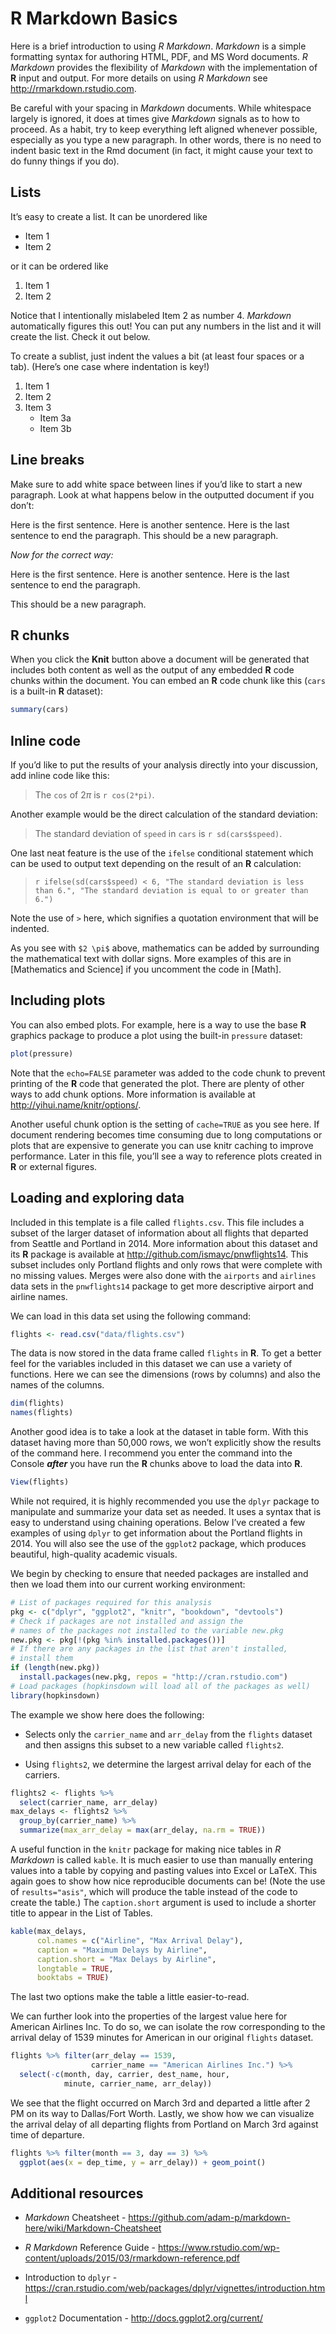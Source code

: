 <!-- The {#rmd-basics} text after the chapter declaration will allow us to link
throughout the document back to the beginning of Chapter 1. These labels will
automatically be generated (if not specified) by changing the spaces to hyphens
and capital letters to lowercase. Look for the reference to this label at the
beginning of Chapter 2. -->

# R Markdown Basics {#rmd-basics}

Here is a brief introduction to using _R Markdown_. _Markdown_ is a simple
formatting syntax for authoring HTML, PDF, and MS Word documents. _R Markdown_
provides the flexibility of _Markdown_ with the implementation of **R** input
and output. For more details on using _R Markdown_ see
<http://rmarkdown.rstudio.com>.

Be careful with your spacing in _Markdown_ documents. While whitespace largely
is ignored, it does at times give _Markdown_ signals as to how to proceed. As a
habit, try to keep everything left aligned whenever possible, especially as you
type a new paragraph. In other words, there is no need to indent basic text in
the Rmd document (in fact, it might cause your text to do funny things if you
do).

## Lists

It's easy to create a list. It can be unordered like

* Item 1
* Item 2

or it can be ordered like

1. Item 1
4. Item 2

Notice that I intentionally mislabeled Item 2 as number 4. _Markdown_
automatically figures this out! You can put any numbers in the list and it will
create the list. Check it out below.

To create a sublist, just indent the values a bit (at least four spaces or a
tab). (Here's one case where indentation is key!)

1. Item 1
1. Item 2
1. Item 3
    - Item 3a
    - Item 3b

## Line breaks

Make sure to add white space between lines if you'd like to start a new
paragraph. Look at what happens below in the outputted document if you don't:

Here is the first sentence. Here is another sentence. Here is the last sentence
to end the paragraph. This should be a new paragraph.

*Now for the correct way:*

Here is the first sentence. Here is another sentence. Here is the last sentence
to end the paragraph.

This should be a new paragraph.

## R chunks

When you click the **Knit** button above a document will be generated that
includes both content as well as the output of any embedded **R** code chunks
within the document. You can embed an **R** code chunk like this (`cars` is a
built-in **R** dataset):

```r
summary(cars)
```

## Inline code

If you'd like to put the results of your analysis directly into your
discussion, add inline code like this:

> The `cos` of $2 \pi$ is `r cos(2*pi)`.

Another example would be the direct calculation of the standard deviation:

> The standard deviation of `speed` in `cars` is `r sd(cars$speed)`.

One last neat feature is the use of the `ifelse` conditional statement which
can be used to output text depending on the result of an **R** calculation:

> `r ifelse(sd(cars$speed) < 6, "The standard deviation is less than 6.", "The standard deviation is equal to or greater than 6.")`

Note the use of `>` here, which signifies a quotation environment that will be
indented.

As you see with `$2 \pi$` above, mathematics can be added by surrounding the
mathematical text with dollar signs. More examples of this are in [Mathematics
and Science] if you uncomment the code in [Math].

## Including plots

You can also embed plots. For example, here is a way to use the base **R** graphics package to produce a plot using the built-in `pressure` dataset:

```r
plot(pressure)
```

Note that the `echo=FALSE` parameter was added to the code chunk to prevent
printing of the **R** code that generated the plot. There are plenty of other
ways to add chunk options. More information is available at
<http://yihui.name/knitr/options/>.

Another useful chunk option is the setting of `cache=TRUE` as you see here. If
document rendering becomes time consuming due to long computations or plots
that are expensive to generate you can use knitr caching to improve
performance. Later in this file, you'll see a way to reference plots created in
**R** or external figures.

## Loading and exploring data

Included in this template is a file called `flights.csv`. This file includes a
subset of the larger dataset of information about all flights that departed
from Seattle and Portland in 2014. More information about this dataset and its
**R** package is available at <http://github.com/ismayc/pnwflights14>. This
subset includes only Portland flights and only rows that were complete with no
missing values. Merges were also done with the `airports` and `airlines` data
sets in the `pnwflights14` package to get more descriptive airport and airline
names.

We can load in this data set using the following command:

```r
flights <- read.csv("data/flights.csv")
```

The data is now stored in the data frame called `flights` in **R**. To get a
better feel for the variables included in this dataset we can use a variety of
functions. Here we can see the dimensions (rows by columns) and also the names
of the columns.

```r
dim(flights)
names(flights)
```

Another good idea is to take a look at the dataset in table form. With this
dataset having more than 50,000 rows, we won't explicitly show the results of
the command here. I recommend you enter the command into the Console
**_after_** you have run the **R** chunks above to load the data into **R**.

```r
View(flights)
```

While not required, it is highly recommended you use the `dplyr` package to
manipulate and summarize your data set as needed. It uses a syntax that is easy
to understand using chaining operations. Below I've created a few examples of
using `dplyr` to get information about the Portland flights in 2014. You will
also see the use of the `ggplot2` package, which produces beautiful,
high-quality academic visuals.

We begin by checking to ensure that needed packages are installed and then we
load them into our current working environment:

```r
# List of packages required for this analysis
pkg <- c("dplyr", "ggplot2", "knitr", "bookdown", "devtools")
# Check if packages are not installed and assign the
# names of the packages not installed to the variable new.pkg
new.pkg <- pkg[!(pkg %in% installed.packages())]
# If there are any packages in the list that aren't installed,
# install them
if (length(new.pkg))
  install.packages(new.pkg, repos = "http://cran.rstudio.com")
# Load packages (hopkinsdown will load all of the packages as well)
library(hopkinsdown)
```

\clearpage

The example we show here does the following:

- Selects only the `carrier_name` and `arr_delay` from the `flights` dataset and
  then assigns this subset to a new variable called `flights2`.

- Using `flights2`, we determine the largest arrival delay for each of the
  carriers.

```r
flights2 <- flights %>%
  select(carrier_name, arr_delay)
max_delays <- flights2 %>%
  group_by(carrier_name) %>%
  summarize(max_arr_delay = max(arr_delay, na.rm = TRUE))
```

A useful function in the `knitr` package for making nice tables in _R Markdown_
is called `kable`. It is much easier to use than manually entering values into
a table by copying and pasting values into Excel or LaTeX. This again goes to
show how nice reproducible documents can be! (Note the use of `results="asis"`,
which will produce the table instead of the code to create the table.) The
`caption.short` argument is used to include a shorter title to appear in the
List of Tables.

```r
kable(max_delays,
      col.names = c("Airline", "Max Arrival Delay"),
      caption = "Maximum Delays by Airline",
      caption.short = "Max Delays by Airline",
      longtable = TRUE,
      booktabs = TRUE)
```

The last two options make the table a little easier-to-read.

We can further look into the properties of the largest value here for American
Airlines Inc. To do so, we can isolate the row corresponding to the arrival
delay of 1539 minutes for American in our original `flights` dataset.

```r
flights %>% filter(arr_delay == 1539,
                  carrier_name == "American Airlines Inc.") %>%
  select(-c(month, day, carrier, dest_name, hour,
            minute, carrier_name, arr_delay))
```

We see that the flight occurred on March 3rd and departed a little after 2 PM
on its way to Dallas/Fort Worth. Lastly, we show how we can visualize the
arrival delay of all departing flights from Portland on March 3rd against time
of departure.

```r
flights %>% filter(month == 3, day == 3) %>%
  ggplot(aes(x = dep_time, y = arr_delay)) + geom_point()
```

## Additional resources

- _Markdown_ Cheatsheet - <https://github.com/adam-p/markdown-here/wiki/Markdown-Cheatsheet>

- _R Markdown_ Reference Guide - <https://www.rstudio.com/wp-content/uploads/2015/03/rmarkdown-reference.pdf>

- Introduction to `dplyr` - <https://cran.rstudio.com/web/packages/dplyr/vignettes/introduction.html>

- `ggplot2` Documentation - <http://docs.ggplot2.org/current/>
